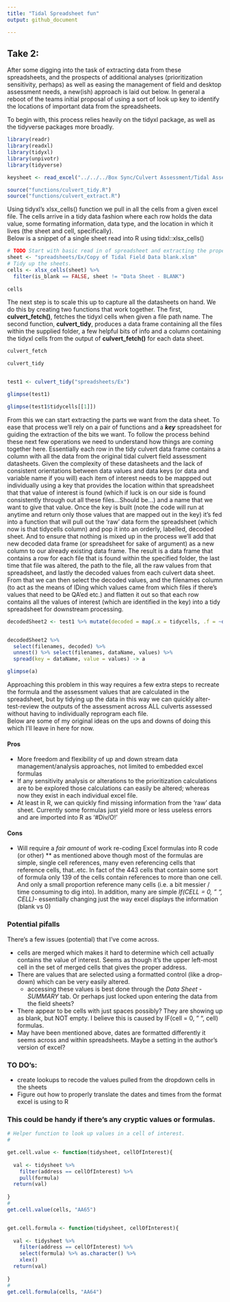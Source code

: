 ```yaml
---
title: "Tidal Spreadsheet fun"
output: github_document

---
```

## Take 2:   
After some digging into the task of extracting data from these spreadsheets, and the prospects of additional analyses (prioritization sensitivity, perhaps) as well as easing the management of field and desktop assessment needs, a new(ish) approach is laid out below. In general a reboot of the teams initial proposal of using a sort of look up key to identify the locations of important data from the spreadsheets.

To begin with, this process relies heavily on the tidyxl package, as well as the tidyverse packages more broadly. 

```r

library(readr)
library(readxl)
library(tidyxl)
library(unpivotr)
library(tidyverse)

keysheet <- read_excel("../../../Box Sync/Culvert Assessment/Tidal Assessments/key.xlsx") #Use the working more complete version

source("functions/culvert_tidy.R")
source("functions/culvert_extract.R")    

```

Using tidyxl's xlsx_cells() function we pull in all the cells from a given excel file. The cells arrive in a tidy data fashion where each row holds the data value, some formating information, data type, and the location in which it lives (the sheet and cell, specifically).  
Below is a snippet of a single sheet read into R using tidxl::xlsx_cells()

```r

# TODO Start with basic read in of spreadsheet and extracting the proper cells.
sheet <- "spreadsheets/Ex/Copy of Tidal Field Data blank.xlsm" 
# Tidy up the sheets. 
cells <- xlsx_cells(sheet) %>% 
  filter(is_blank == FALSE, sheet != "Data Sheet - BLANK") 
  
cells

```

The next step is to scale this up to capture all the datasheets on hand. We do this by creating two functions that work together. The first, **culvert_fetch()**, fetches the tidyxl cells when given a file path name. The second function, **culvert_tidy**, produces a data frame containing all the files within the supplied folder, a few helpful bits of info and a column containing the tidyxl cells from the output of **culvert_fetch()** for each data sheet. 



```r
culvert_fetch

culvert_tidy


test1 <- culvert_tidy("spreadsheets/Ex")

glimpse(test1)

glimpse(test1$tidycells[[1]])

```

From this we can start extracting the parts we want from the data sheet. To ease that process we'll rely on a pair of functions and a **_key_** spreadsheet for guiding the extraction of the bits we want.
To follow the process behind these next few operations we need to understand how things are coming together here. Essentially each row in the tidy culvert data frame contains a column with all the data from the original tidal culvert field assessment datasheets. Given the complexity of these datasheets and the lack of consistent orientations between data values and data keys (or data and variable name if you will) each item of interest needs to be mappped out individually using a key that provides the location within that spreadsheet that that value of interest is found (which if luck is on our side is found consistently through out all these files...Should be...) and a name that we want to give that value. 
Once the key is built (note the code will run at anytime and return only those values that are mapped out in the key) it's fed into a function that will pull out the 'raw' data form the spreadsheet (which now is that tidycells column) and pop it into an orderly, labelled, decoded sheet. And to ensure that nothing is mixed up in the process we'll add that new decoded data frame (or spreadsheet for sake of argument) as a new column to our already existing data frame. The result is a data frame that contains a row for each file that is found within the specified folder, the last time that file was altered, the path to the file, all the raw values from that spreadsheet, and lastly the decoded values from each culvert data sheet.  
From that we can then select the decoded values, and the filenames column (to act as the means of IDing which values came from which files if there's values that need to be QA'ed etc.) and flatten it out so that each row contains all the values of interest (which are identified in the key) into a tidy spreadsheet for downstream processing. 



```r


decodedSheet2 <- test1 %>% mutate(decoded = map(.x = tidycells, .f = ~decodeSheet(.x, keysheet))) # this is where the sausage is made. 


decodedSheet2 %>% 
  select(filenames, decoded) %>% 
  unnest() %>% select(filenames, dataName, values) %>% 
  spread(key = dataName, value = values) -> a

glimpse(a)


```

Approaching this problem in this way requires a few extra steps to recreate the formula and the assessment values that are calculated in the spreadsheet, but by tidying up the data in this way we can quickly alter-test-review the outputs of the assessment across ALL culverts assessed without having to individually reprogram each file.   
Below are some of my original ideas on the ups and downs of doing this which I'll leave in here for now.

#### Pros 
* More freedom and flexibility of up and down stream data management/analysis approaches, not limited to embedded excel formulas  
* If any sensitivity analysis or alterations to the prioritization calculations are to be explored those calculations can easily be altered; whereas now they exist in each individual excel file.
* At least in R, we can quickly find missing information from the 'raw' data sheet. Currently some formulas just yield more or less useless errors and are imported into R as '#Div/O!' 

#### Cons
* Will require a _fair amount_  of work re-coding Excel formulas into R code (or other)
  ** as mentioned above though most of the formulas are simple, single cell references, many even referencing cells that reference cells, that..etc. In fact of the 443 cells that contain some sort of formula only 139 of the cells contain references to more than one cell. And only a small proportion reference many cells (i.e. a bit messier / time consuming to dig into). In addition, many are simple _If(CELL = 0, " ", CELL)_- essentially changing just the way excel displays the information (blank vs 0)
  


### Potential pifalls
There's a few issues (potential) that I've come across.  

* cells are merged which makes it hard to determine which cell actually contains the value of interest. Seems as though it's the upper left-most cell in the set of merged cells that gives the proper address.   
* There are values that are selected using a formatted control (like a drop-down) which can be very easily altered.  
  + accessing these values is best done through the *Data Sheet - SUMMARY* tab.  Or perhaps just locked upon entering the data from the field sheets?
* There appear to be cells with just spaces possibly? They are showing up as blank, but NOT empty. I believe this is caused by IF(cell = 0, " ", cell) formulas.
* May have been mentioned above, dates are formatted differently it seems across and within spreadsheets. Maybe a setting in the author's version of excel? 

### TO DO's:  
* create lookups to recode the values pulled from the dropdown cells in the sheets
* Figure out how to properly translate the dates and times from the format excel is using to R

 

### This could be handy if there's any cryptic values or formulas.

```r

# Helper function to look up values in a cell of interest.
# 

get.cell.value <- function(tidysheet, cellOfInterest){
  
  val <- tidysheet %>% 
    filter(address == cellOfInterest) %>% 
    pull(formula)
  return(val)
  
}
#   
get.cell.value(cells, "AA65")


get.cell.formula <- function(tidysheet, cellOfInterest){
  
  val <- tidysheet %>% 
    filter(address == cellOfInterest) %>% 
    select(formula) %>% as.character() %>% 
    xlex()
  return(val)
  
}
#   
get.cell.formula(cells, "AA64")

```

